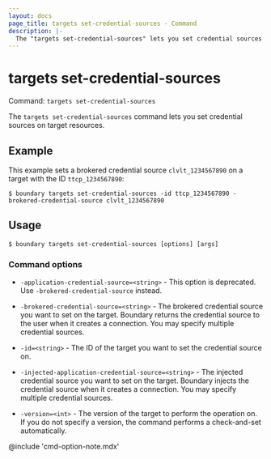```yaml
---
layout: docs
page_title: targets set-credential-sources - Command
description: |-
  The "targets set-credential-sources" lets you set credential sources on target resources.
---
```


# targets set-credential-sources

Command: `targets set-credential-sources`

The `targets set-credential-sources` command lets you set credential sources on target resources.

## Example

This example sets a brokered credential source `clvlt_1234567890` on a target with the ID `ttcp_1234567890`:

```shell-session
$ boundary targets set-credential-sources -id ttcp_1234567890 -brokered-credential-source clvlt_1234567890
```

## Usage

<CodeBlockConfig hideClipboard>

```shell-session
$ boundary targets set-credential-sources [options] [args]
```

</CodeBlockConfig>

### Command options

- `-application-credential-source=<string>` - This option is deprecated.
Use `-brokered-credential-source` instead.

- `-brokered-credential-source=<string>` - The brokered credential source you want to set on the target.
Boundary returns the credential source to the user when it creates a connection.
You may specify multiple credential sources.
- `-id=<string>` - The ID of the target you want to set the credential source on.
- `-injected-application-credential-source=<string>` - The injected credential source you want to set on the target.
Boundary injects the credential source when it creates a connection.
You may specify multiple credential sources.
- `-version=<int>` - The version of the target to perform the operation on.
If you do not specify a version, the command performs a check-and-set automatically.

@include 'cmd-option-note.mdx'